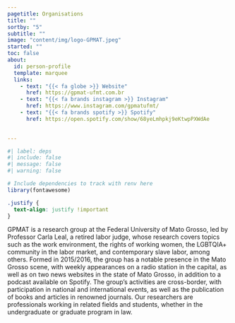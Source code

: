 ```yaml
---
pagetitle: Organisations
title: ""
sortby: "5"
subtitle: ""
image: "content/img/logo-GPMAT.jpeg"
started: ""
toc: false
about:
  id: person-profile
  template: marquee
  links:
    - text: "{{< fa globe >}} Website"
      href: https://gpmat-ufmt.com.br 
    - text: "{{< fa brands instagram >}} Instagram"
      href: https://www.instagram.com/gpmatufmt/      
    - text: "{{< fa brands spotify >}} Spotify"
      href: https://open.spotify.com/show/68yeLmhpkj9eKtwpPXWdAe   

              
---
```


```r
#| label: deps
#| include: false
#| message: false
#| warning: false

# Include dependencies to track with renv here
library(fontawesome)

```

```css
.justify {
  text-align: justify !important
}
```

::: {.justify}

GPMAT is a research group at the Federal University of Mato Grosso, led by Professor Carla Leal, a retired labor judge, whose research covers topics such as the work environment, the rights of working women, the LGBTQIA+ community in the labor market, and contemporary slave labor, among others. Formed in 2015/2016, the group has a notable presence in the Mato Grosso scene, with weekly appearances on a radio station in the capital, as well as on two news websites in the state of Mato Grosso, in addition to a podcast available on Spotify. The group's activities are cross-border, with participation in national and international events, as well as the publication of books and articles in renowned journals. Our researchers are professionals working in related fields and students, whether in the undergraduate or graduate program in law.

:::